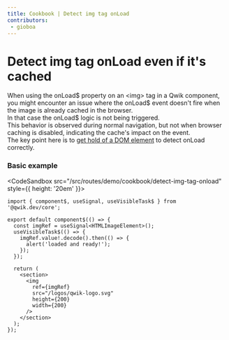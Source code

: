 ```yaml
---
title: Cookbook | Detect img tag onLoad
contributors:
 - gioboa
---
```




# Detect img tag onLoad even if it's cached

When using the onLoad$ property on an \<img\> tag in a Qwik component, you might encounter an issue where the onLoad$ event doesn't fire when the image is already cached in the browser.<br/>
In that case the onLoad$ logic is not being triggered.<br/>
This behavior is observed during normal navigation, but not when browser caching is disabled, indicating the cache's impact on the event.<br/>
The key point here is to [get hold of a DOM element](https://qwik.dev/docs/core/overview/#getting-hold-of-dom-element) to detect onLoad correctly.

### Basic example

<CodeSandbox src="/src/routes/demo/cookbook/detect-img-tag-onload" style={{ height: '20em' }}>
```tsx
import { component$, useSignal, useVisibleTask$ } from '@qwik.dev/core';

export default component$(() => {
  const imgRef = useSignal<HTMLImageElement>();
  useVisibleTask$(() => {
    imgRef.value!.decode().then(() => {
      alert('loaded and ready!');
    });
  });

  return (
    <section>
      <img
        ref={imgRef}
        src="/logos/qwik-logo.svg"
        height={200}
        width={200}
      />
    </section>
  );
});
```
</CodeSandbox>
